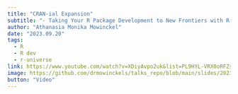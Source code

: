 ```yaml
---
title: "CRAN-ial Expansion"
subtitle: "- Taking Your R Package Development to New Frontiers with R-Universe -"
author: "Athanasia Monika Mowinckel"
date: "2023.09.20"
tags:
  - R
  - R dev
  - r-universe
link: https://www.youtube.com/watch?v=XDiyAvpo2uk&list=PL9HYL-VRX0oRFZslRGHwHuwea7SvAATHp&index=72
image: https://github.com/drmowinckels/talks_repo/blob/main/slides/2023.08.25-positconf_runiverse/thumb.png?raw=true
button: "Video"
---
```

